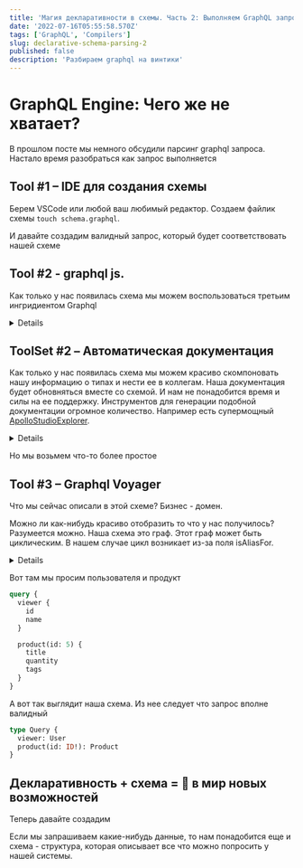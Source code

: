```yaml
---
title: 'Магия декларативности в cхемы. Часть 2: Выполняем GraphQL запросы'
date: '2022-07-16T05:55:58.570Z'
tags: ['GraphQL', 'Compilers']
slug: declarative-schema-parsing-2
published: false
description: 'Разбираем graphql на винтики'
---
```



# GraphQL Engine: Чего же не хватает?

В прошлом посте мы немного обсудили парсинг graphql запроса. Настало время разобраться как запрос выполняется

## Tool #1 – IDE для создания схемы

Берем VSCode или любой ваш любимый редактор.
Создаем файлик схемы `touch schema.graphql`.

<CodeSnippet code={schema} lang="graphql" />

И давайте создадим валидный запрос, который будет соответствовать нашей схеме

## Tool #2 - graphql js.

Как только у нас появилась схема мы можем воспользоваться третьим ингридиентом Graphql

<Details title="Кстати, а что из вышеперечисленного GraphQL">
  По спеке: GraphQL query language _and_ execution engine. Т.е все что было
  описываем GraphQL
</Details>

## ToolSet #2 – Автоматическая документация

Как только у нас появилась схема мы можем красиво скомпоновать нашу информацию о типах и нести ее в коллегам. Наша документация будет обновняться вместе со схемой.
И нам не понадобится время и силы на ее поддержку.
Инструментов для генерации подобной документации огромное количество.
Например есть супермощный [ApolloStudioExplorer](https://www.apollographql.com/docs/studio/explorer/explorer/).

<Details title="Apollo studio платформа которая предоставляет множество фич для работы с графом">
  Мы еще несколько раз будем упоминать этот замечательный инструмент по ходу
  повествования.
</Details>

Но мы возьмем что-то более простое

## Tool #3 – Graphql Voyager

Что мы сейчас описали в этой схеме? Бизнес - домен.

Можно ли как-нибудь красиво отобразить то что у нас получилось?
Разумеется можно. Наша схема это граф. Этот граф может быть циклическим. В нашем случае цикл возникает из-за поля isAliasFor.

<Details title="вам совсем не обязательно описывать бизнес-домен">
  Есть множество примеров использования GraphQL, включая достаточно
  экзотические, типа [Gatsby](https://www.gatsbyjs.com/).
</Details>

Вот там мы просим пользователя и продукт

```graphql
query {
  viewer {
    id
    name
  }

  product(id: 5) {
    title
    quantity
    tags
  }
}
```

А вот так выглядит наша схема. Из нее следует что запрос вполне валидный

```graphql
type Query {
  viewer: User
  product(id: ID!): Product
}
```

## Декларативность + схема = 🚪 в мир новых возможностей

Теперь давайте создадим

Если мы запрашиваем какие-нибудь данные, то нам понадобится еще и схема - структура, которая описывает все что можно попросить у нашей системы.
